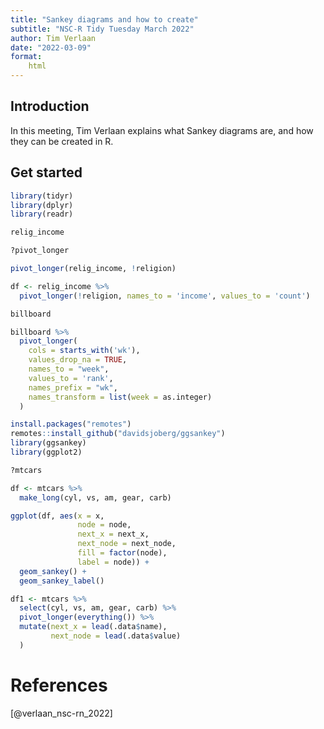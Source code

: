```yaml
---
title: "Sankey diagrams and how to create"
subtitle: "NSC-R Tidy Tuesday March 2022"
author: Tim Verlaan
date: "2022-03-09"
format:
    html 
---
```



## Introduction

In this meeting, Tim Verlaan explains what Sankey diagrams are, and how they can be created in R.

## Get started 
```r
library(tidyr)
library(dplyr)
library(readr)

```

```r
relig_income
```


```r
?pivot_longer

```

```r
pivot_longer(relig_income, !religion)
```

```r
df <- relig_income %>%
  pivot_longer(!religion, names_to = 'income', values_to = 'count')
```


```r
billboard

```

```r
billboard %>%
  pivot_longer(
    cols = starts_with('wk'),
    values_drop_na = TRUE,
    names_to = "week",
    values_to = 'rank',
    names_prefix = "wk",
    names_transform = list(week = as.integer)
  )
```




```r
install.packages("remotes")
remotes::install_github("davidsjoberg/ggsankey")
library(ggsankey)
library(ggplot2)
```
  

```r
?mtcars

df <- mtcars %>%
  make_long(cyl, vs, am, gear, carb)
```


```r
ggplot(df, aes(x = x,
               node = node,
               next_x = next_x,
               next_node = next_node,
               fill = factor(node),
               label = node)) +
  geom_sankey() +
  geom_sankey_label() 
```


```r
df1 <- mtcars %>%
  select(cyl, vs, am, gear, carb) %>%
  pivot_longer(everything()) %>%
  mutate(next_x = lead(.data$name),
         next_node = lead(.data$value)
  )
```



  
# References
[@verlaan_nsc-rn_2022]